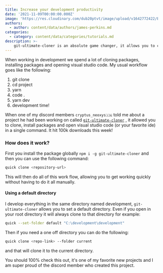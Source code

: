 ```yaml
---
title: Increase your development productivity
date: '2021-11-09T00:00:00.000Z'
image: 'https://res.cloudinary.com/dub20ptvt/image/upload/v1642772422/Blog%20Posts/pk7gk93me0kspzqo2gka.webp'
authors:
  - author: content/data/authors/james-perkins.md
categories:
  - category: content/data/categories/tutorials.md
description: >-
    git-ultimate-cloner is an absolute game changer, it allows you to clone, install open an idea and get ready to develop. This will speed your productivity up and allow you to move quickly.
---
```


When working in development we spend a lot of cloning packages, installing packages and opening visual studio code. My usual workflow goes like the following:

1. git clone
2. cd project
3. yarn
4. code .
5. yarn dev
6. development time!

When one of my discord members `cryptus_neoxys🇮🇳` told me about a project he had been working on called [`git-ultimate-cloner`](https://www.npmjs.com/package/git-ultimate-cloner) , it allowed you to clone, install packages and open visual studio code (or your favorite ide) in a single command. It hit 100k downloads this week!

### How does it work?

First you install the package globally `npm i -g git-ultimate-cloner` and then you can use the following command:

```bash
quick clone <repository-url>
```

This will then do all of this work flow, allowing you to get working quickly without having to do it all manually.

#### Using a default directory

I develop everything in the same directory named development, `git-ultimate-cloner` allows you to set a default directory. Even if you open in your root directory it will always clone to that directory for example:

```bash
quick --set-folder default "C:\development\development"
```

Then if you need a one off directory you can do the following:

```bash
quick clone <repo-link> --folder current
```

and that will clone it to the current directory.

You should 100% check this out, it's one of my favorite new projects and I am super proud of the discord member who created this project.
